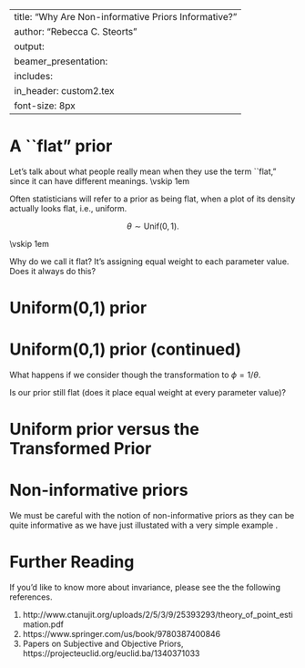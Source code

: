 
---
title: "Why Are Non-informative Priors Informative?"
author: "Rebecca C. Steorts"
output: 
     beamer_presentation:
      includes: 
          in_header: custom2.tex
font-size: 8px
---









A ``flat" prior
===

Let's talk about what people really mean when they use the term ``flat," since it can have different meanings.
\vskip 1em

Often statisticians will refer to a prior as being flat, when a plot of its density actually looks flat, i.e., uniform. 

$$\theta \sim \text{Unif}(0,1).$$

\vskip 1em

Why do we call it flat? It's assigning equal weight to each parameter value. Does it always do this?

Uniform(0,1) prior
===

\begin{figure}
  \begin{center}
    \includegraphics[width=0.7\textwidth]{figures/unif.pdf}
  \end{center}
\end{figure}

Uniform(0,1) prior (continued)
===

What happens if we consider though the transformation to $\phi = 1/\theta.$ 

Is our prior still flat (does it place equal weight at every parameter value)?


Uniform prior versus the Transformed Prior
===

\begin{figure}
  \begin{center}
    \includegraphics[width=0.4\textwidth]{figures/unif.pdf}
     \includegraphics[width=0.4\textwidth]{figures/transformationPlot}
     \caption{Comparison of the Uniform prior and the transformed prior on $\theta.$ Observe that the figure on the right is very informative under the transformative, and thus, prior is extremely informative.}
  \end{center}
\end{figure}

Non-informative priors
===

We must be careful with the notion of non-informative priors as they can be quite informative as we have just illustated with a very simple example .




Further Reading
===

If you'd like to know more about invariance, please see the the following references.

1. http://www.ctanujit.org/uploads/2/5/3/9/25393293/theory_of_point_estimation.pdf
2. https://www.springer.com/us/book/9780387400846
3. Papers on Subjective and Objective Priors, https://projecteuclid.org/euclid.ba/1340371033



